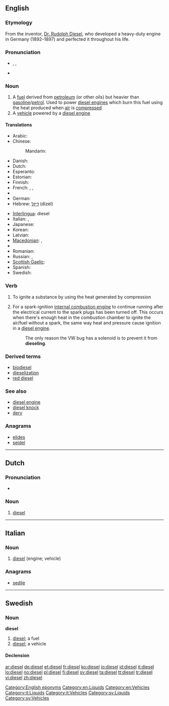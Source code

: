 {{also|Diesel}}
==English==
{{slim-wikipedia}}

===Etymology===
From the inventor, [[w:Rudolph Diesel|Dr. Rudolph Diesel]], who developed a heavy-duty engine in Germany (1892–1897) and perfected it throughout his life.

===Pronunciation===
* {{enPR|dē'zəl}}, {{IPA|/ˈdiːzəl/}}, {{X-SAMPA|/"di:z@l/}}
* {{rhymes|iːzəl}}

===Noun===
{{en-noun|s|-}}

# A [[fuel]] derived from [[petroleum]] (or other oils) but heavier than [[gasoline]]/[[petrol]]. Used to power [[diesel engine]]s which burn this fuel using the heat produced when [[air]] is [[compress]]ed
# A [[vehicle]] powered by a [[diesel engine]]

====Translations====
{{trans-top|fuel}}
* Arabic: {{t|ar|ديزل|m|tr=dīzal|sc=Arab}}
* Chinese:
*: Mandarin: {{t-|cmn|柴油|tr=cháiyóu|sc=Hani}}
* Danish: {{t-|da|diesel|c}}
* Dutch: {{t-|nl|diesel|m}}
* Esperanto: {{t-|eo|dizelo|xs=Esperanto}}
* Estonian: {{t-|et|diisel}}
* Finnish: {{t-|fi|diesel}}
* French: {{t+|fr|gasoil|m}}, {{t+|fr|gazole|m}}, {{t+|fr|diesel}}
* {{trreq|gl}}
* German: {{t+|de|Diesel|m}}
* Hebrew: [[דיזל]] (dizel) {{m}}
{{trans-mid}}
* [[Interlingua]]: diesel
* Italian: {{t-|it|diesel|m}}, {{t+|it|gasolio|m}}
* Japanese: {{t-|ja|軽油|tr=けいゆ, keiyu}}
* Korean: {{t|ko|경유|tr=gyeong-yu|sc=Kore}}
* Latvian: {{t|lv|dīzelis|xs=Latvian}}
* [[Macedonian]]: {{t|mk|дизел|m|tr=dízel}},  {{t-|mk|нафта|f|tr=náfta}}
* {{trreq|pt}}
* Romanian: {{t|ro|motorină|f}}
* Russian: {{t+|ru|дизель|m|tr=dízel'}}, {{t|ru|солярка|f|tr=soljárka|sc=Cyrl}}
* [[Scottish Gaelic]]: {{t|gd|dìosal|m}}
* Spanish: {{t-|es|diésel|m}}
* Swedish: {{t+|sv|diesel|c}}
{{trans-bottom}}

===Verb===
{{en-verb}}

# To ignite a substance by using the heat generated by compression
# {{automotive}} For a spark-ignition [[internal combustion engine]] to continue running after the electrical current to the spark plugs has been turned off.  This occurs when there's enough heat in the combustion chamber to ignite the air/fuel without a spark, the same way heat and pressure cause ignition in a [[diesel engine]].
#: The only reason the VW bug has a solenoid is to prevent it from '''dieseling'''.

===Derived terms===
* [[biodiesel]]
* [[dieselization]]
* [[red diesel]]

===See also===
* [[diesel engine]]
* [[diesel knock]]
* [[derv]]

===Anagrams===
* [[elides#English|elides]]
* [[seidel#English|seidel]]

[[Category:English eponyms]]
[[Category:en:Liquids]]
[[Category:en:Vehicles]]

----

==Dutch==

===Pronunciation===
* {{IPA|lang=nl|/ˈdi.zəl/}}

===Noun===
{{nl-noun|m|-|-}}

# [[diesel#English|diesel]]

----

==Italian==

===Noun===
{{head|it|noun}} {{m|inv}}

# [[#English|diesel]] (engine; vehicle)

===Anagrams===
* [[sedile#Italian|sedile]]

[[Category:it:Liquids]]
[[Category:it:Vehicles]]

----

==Swedish==

===Noun===
'''diesel''' {{c}}

# [[#English|diesel]]; a fuel
# [[#English|diesel]]; a vehicle

====Declension====
{{sv-noun-irreg-c|2=dieseln|3=dieslar}}

[[Category:sv:Liquids]]
[[Category:sv:Vehicles]]

[[ar:diesel]]
[[de:diesel]]
[[et:diesel]]
[[fr:diesel]]
[[ko:diesel]]
[[io:diesel]]
[[id:diesel]]
[[it:diesel]]
[[lo:diesel]]
[[no:diesel]]
[[pl:diesel]]
[[fi:diesel]]
[[sv:diesel]]
[[ta:diesel]]
[[tt:diesel]]
[[tr:diesel]]
[[vi:diesel]]
[[zh:diesel]]